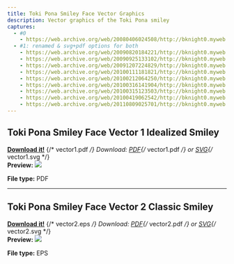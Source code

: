```yaml
---
title: Toki Pona Smiley Face Vector Graphics
description: Vector graphics of the Toki Pona smiley
captures:
  - #0
    - https://web.archive.org/web/20080406024508/http://bknight0.myweb.uga.edu:80/toki/image/vector.html
  - #1: renamed & svg+pdf options for both
    - https://web.archive.org/web/20090820184221/http://bknight0.myweb.uga.edu:80/toki/image/vector.html
    - https://web.archive.org/web/20090925133102/http://bknight0.myweb.uga.edu:80/toki/image/vector.html
    - https://web.archive.org/web/20091207224829/http://bknight0.myweb.uga.edu:80/toki/image/vector.html
    - https://web.archive.org/web/20100111181821/http://bknight0.myweb.uga.edu:80/toki/image/vector.html
    - https://web.archive.org/web/20100212064250/http://bknight0.myweb.uga.edu:80/toki/image/vector.html
    - https://web.archive.org/web/20100316141904/http://bknight0.myweb.uga.edu:80/toki/image/vector.html
    - https://web.archive.org/web/20100315123503/http://bknight0.myweb.uga.edu:80/toki/image/vector.html
    - https://web.archive.org/web/20100419062542/http://bknight0.myweb.uga.edu:80/toki/image/vector.html
    - https://web.archive.org/web/20110809025701/http://bknight0.myweb.uga.edu:80/toki/image/vector.html
---
```


## <Change till={1}>Toki Pona Smiley Face Vector 1</Change> <Change from={1}>Idealized Smiley</Change>
<Change till={1}>[**Download it!**]() {/* vector1.pdf */}</Change>
<Change from={1}>Download: [PDF](){/* vector1.pdf */} or [SVG](){/* vector1.svg */}</Change>  
<Change till={1}>**Preview:**</Change>
![](/images/vector1.png)

<Change till={1}>**File type:** PDF</Change>


---

## <Change till={1}>Toki Pona Smiley Face Vector 2</Change> <Change from={1}>Classic Smiley</Change>
<Change till={1}>[**Download it!**]() {/* vector2.eps */}</Change>
<Change from={1}>Download: [PDF](){/* vector2.pdf */} or [SVG](){/* vector2.svg */}</Change>  
<Change till={1}>**Preview:**</Change>
![](/images/vector2.png)

<Change till={1}>**File type:** EPS</Change>
